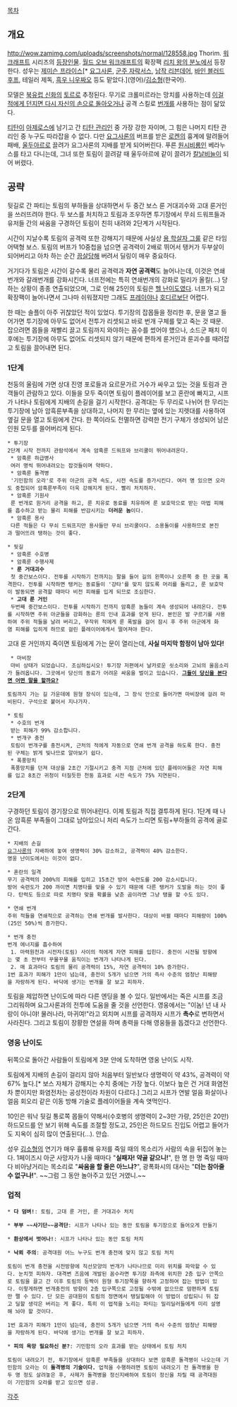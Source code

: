 [[목차]]

== 개요 ==
http://wow.zamimg.com/uploads/screenshots/normal/128558.jpg
Thorim. [[워크래프트]] 시리즈의 [[워크래프트/등장인물|등장인물]]. [[월드 오브 워크래프트]]의 확장팩 [[리치 왕의 분노]]에서 등장한다. 성우는 [http://www.imdb.com/name/nm0528936/ 제미슨 프라이스][* [[요그사론]], [[군주 자락서스]], [[남작 리븐데어]], [[바인 블러드후프]], 테일러 제독, [[판다리아 네 천신|흑우 니우짜오]] 등도 맡았다.](영어)/[[김소형]](한국어).

모델은 [[북유럽 신화]]의 [[토르]]로 추정된다. 무기로 크롤미르라는 망치를 사용하는데 [[묠니르|이걸 적에게 던지면 다시 자신의 손으로 돌아오거나]] 공격 스킬로 [[번개]]를 사용하는 점이 닮았다.

[[티탄(워크래프트)|티탄]]이 [[아제로스]]에 남기고 간 [[티탄 관리인]] 중 가장 강한 자이며, 그 힘은 나머지 티탄 관리인 중 누구도 따라잡을 수 없다. 다만 [[요그사론]]의 버프를 받은 [[로켄]]의 흉계에 말려들어 패배, [[울두아르]]로 끌려가 요그사론의 지배를 받게 되어버린다. 푸른 [[원시비룡]]인 베라누스를 타고 다니는데, 그녀 또한 토림이 끌려갈 때 울두아르에 같이 끌려가 [[칼날비늘]]이 되어 버렸다.

== 공략 ==
뒷길로 간 파티는 토림의 부하들을 상대하면서 두 중간 보스 룬 거대괴수와 고대 룬거인을 쓰러뜨려야 한다. 두 보스를 처치하고 토림과 조우하면 투기장에서 무쇠 드워프들과 유저들 간의 싸움을 구경하던 토림이 친히 내려와 2단계가 시작된다.

시간이 지날수록 토림의 공격력 또한 강해지기 때문에 사실상 [[용 학살자 그룰]] 같은 타임어택형 보스. 토림의 버프가 10중첩을 넘으면 공격력이 2배로 뛰어서 탱커가 두부살이 되어버리고 아차 하는 순간 [[끔살]]당해 버려서 딜링이 매우 중요하다.

거기다가 토림은 시간이 갈수록 물리 공격력과 '''자연 공격력'''도 늘어나는데, 이것은 연쇄번개와 갈래번개를 강화시킨다. 너프전에는 특히 연쇄번개의 강화로 밀리가 올킬(...) 당하는 상황이 종종 연출되었으며, 그로 인해 25인의 토림은 [[헬 난이도]]였다. 너프가 되고 확장팩이 늘어나면서 그나마 쉬워졌지만 그래도 [[프레이야(워크래프트)|프레이야]]나 [[호디르]]보단 어렵다.

한 때는 솔플이 아주 귀찮았던 적이 있었다. 투기장의 잡몹들을 정리한 후, 문을 열고 들어가면 투기장에 아무도 없어서 전투가 리셋되고 바로 번개 구체를 맞고 죽는 것 때문. 잡으려면 몹들을 재빨리 끌고 토림까지 와야하는 꼼수를 썼어야 헀으나, 소드군 패치 이후에는 투기장에 아무도 없어도 리셋되지 않기 때문에 편하게 룬거인과 룬괴수를 때려잡고 토림을 끌어내면 된다.

=== 1단계 ===
천둥의 울림에 가면 상대 진영 포로들과 요르문가르 거수가 싸우고 있는 것을 토림과 관객들이 관람하고 있다. 이들을 모두 죽이면 토림이 플레이어를 보고 혼란에 빠지고, 시프가 나타나 토림에게 지배의 손길을 걸기 시작한다. 공격대는 두 무리로 나뉘어 한 무리는 투기장에 남아 암흑룬부족을 상대하고, 나머지 한 무리는 옆에 있는 지렛대를 사용하여 옆길 문을 열고 토림에게 간다. 한 쪽이라도 전멸하면 강력한 전기 구체가 생성되어 남은 인원 모두를 쓸어버리게 된다.

 * 투기장
 2단계 시작 전까지 관람석에서 계속 암흑룬 드워프와 브리쿨이 뛰어내려온다.
  * 암흑룬 하급병사
  여러 명씩 뛰어내려오는 잡것들이며 약하다.
  * 암흑룬 돌격병
  '기민함의 오라'로 주위 아군의 공격 속도, 시전 속도를 증가시킨다. 여러 명 있으면 오라도 중첩되어 암흑룬부족이 더욱 강해지게 된다. 빨리 처치하자.
  * 암흑룬 기원사
  룬 번개로 원거리 공격을 하고, 룬 치유로 동료를 치유하며 룬 보호막으로 받는 마법 피해를 흡수하고 받는 물리 피해를 반감시키는 '''더러운 놈'''이다.
  * 암흑룬 용사
  다른 적들은 다 무쇠 드워프지만 용사들만 무쇠 브리쿨이다. 소용돌이를 사용하므로 본진과 떨어뜨려 탱하는 것이 좋다.

 * 뒷길
  * 암흑룬 수호병
  * 암흑룬 수행사제
  * '''룬 거대괴수'''
  첫 중간보스이다. 전투를 시작하기 전까지는 팔을 들어 길의 왼쪽이나 오른쪽 중 한 곳을 폭격한다. 전투를 시작하면 탱커는 동료들이 '강타'를 맞지 않도록 머리를 돌리고, 룬 보호막이 발동되면 공격할 때마다 비전 피해를 입게 되므로 조심한다.
  * '''고대 룬 거인'''
  두번째 중간보스이다. 전투를 시작하기 전까지 암흑룬 놈들이 계속 생성되어 내려온다. 전투를 시작하면 주위 아군들을 강화하는 룬의 인내 효과를 얻게 된다. 본인은 발 구르기를 사용하여 주위 적들을 날려 버리고, 무작위 적에게 룬 폭발을 걸어 잠시 후 주위 아군에게 화염 피해를 입히게 하므로 걸린 플레이어에게서 떨어져야 한다.

고대 룬 거인까지 죽이면 토림에게 가는 문이 열리는데, '''사실 마지막 함정이 남아 있다!'''

  * 마비장
  마비 상태가 되었습니다. 조심하십시오! 투기장 저편에서 날카로운 쇳소리와 고뇌의 울음소리가 들려옵니다. 그곳에서 당신의 동료가 어려운 싸움을 벌이고 있습니다. '''[[공대 내부의 적|그들이 당신을 본다면 어떤 말을 할까요?]]'''

 토림까지 가는 길 가운데에 원형 장식이 있는데, 그 장식 안으로 들어가면 마비장에 걸려 마비된다. 구석으로 붙어서 지나가자.

 * 토림
  * 수호의 번개
  받는 피해가 99% 감소합니다.
  * 번개구 충전
  토림이 번개구를 충전시켜, 근처의 적에게 자동으로 연쇄 번개 공격을 하도록 한다. 충전된 구체는 밝게 빛나므로 알아보기 쉽다.
  * 폭풍망치
  폭풍망치를 던져 대상을 2초간 기절시키고 충격 지점 근처에 있던 플레이어들은 자연 피해를 입고 8초간 귀청이 터질듯한 천둥 효과로 시전 속도가 75% 지연된다.

=== 2단계 ===
구경하던 토림이 경기장으로 뛰어내린다. 이제 토림과 직접 결투하게 된다. 1단계 때 나온 암흑룬 부족들이 그대로 남아있으니 처리 속도가 느리면 토림+부하들의 공격에 골로 간다.

 * 지배의 손길
 [[요그사론]]의 지배하에 놓여 생명력이 30% 감소하고, 공격력이 40% 감소한다.
 영웅 난이도에서는 이것이 없다.

 * 혼란의 일격
 무기 공격력의 200%의 피해를 입히고 15초간 방어 숙련도를 200 감소시킵니다.
 방어 숙련도가 200 까이면 치명타를 맞을 수 있기 때문에 다른 탱커가 도발을 하는 것이 좋다. 탄력도 등으로 따로 치명타 맞을 확률을 낮춘 곰이라면 그냥 탱을 할 수도 있다.

 * 연쇄 번개
 주위 적들을 연쇄적으로 공격하는 연쇄 번개를 발사한다. 대상이 바뀔 때마다 피해량이 100%(25인 50%)씩 증가한다.

 * 번개 충전
 번개 에너지를 흡수하여
  1. 마력원천과 시전자(토림) 사이의 적에게 자연 피해를 입힌다. 충전이 시전될 방향에는 몇 초 전부터 꾸물꾸물 움직이는 번개가 나타나게 된다.
  2. 매 효과마다 토림의 물리 공격력이 15%, 자연 공격력이 10% 증가한다.
 1번 효과가 피해가 1만이 넘는데, 충전이 5개가 넘으면 거의 즉사 수준의 엄청난 피해량을 자랑하게 된다. 바닥에 생기는 번개를 잘 보고 피하자.

토림을 제압하면 난이도에 따라 다른 엔딩을 볼 수 있다. 일반에서는 죽은 시프를 조금 그리워하며 요그사론과의 전투에 도움을 줄 것을 선언한다. 영웅에서는 "이놈! 넌 내 사랑이 아니야! 물러나라, 마귀여!"라고 외치며 시프를 공격하자 시프가 '''촉수'''로 변하면서 사라진다. 그리고 토림이 장황한 연설을 하며 총력을 다해 영웅들을 돕겠다고 선언한다.

=== 영웅 난이도 ===
뒤쪽으로 돌아간 사람들이 토림에게 3분 안에 도착하면 영웅 난이도 시작.

토림에게 지배의 손길이 걸리지 않아 처음부터 일반보다 생명력이 약 43%, 공격력이 약 67% 높다.[* 보스 자체가 강해지는 수치 중에는 가장 높다. 이보다 높은 건 거대 화염전차 뿐이지만 화염전차는 공성전이라 차원이 다르다.] 그리고 시프가 연발 얼음 화살이나 얼음 회오리 같은 이동 방해 기술로 플레이어들을 계속 엿먹인다.

10인은 워낙 뒷길 통로쪽 몹들이 약해서(수호병의 생명력이 2~3만 가량, 25인은 20만) 하드모드를 안 보기 위해 속도를 조절할 정도고, 25인은 하드모드 진입도 어렵고 들어가도 지옥이 심히 많이 연출된다(...). 안습.

성우 [[김소형]]의 연기가 매우 휼륭해 유저를 죽일 때의 목소리가 사람의 속을 뒤집어 놓는다. 1페이즈시 아군 사망자가 나올 때마다 "'''실패자! 약골 같으니!'''", 한 명 한 명 죽일 때마다 비아냥거리는 목소리로 "'''싸움을 할 줄은 아느냐?'''", 광폭화시의 대사는 "'''더는 참아줄 수 없구나!'''". ~~그럼 그 동안 놀아주고 있던 거였니.~~

=== 업적 ===
 * '''다 덤벼!''': 토림, 고대 룬 거인, 룬 거대괴수 처치

 * '''부부 ~~사기단~~공격단''': 시프가 나타나 있는 동안 토림을 투기장으로 들어오게 만들기

 * '''환상에서 벗어나!''': 시프가 나타나 있는 동안 토림 처치

 * '''낙뢰 주의''': 공격대원 어느 누구도 번개 충전에 맞지 않고 토림 처치

 토림이 번개 충전을 시전방향에 직선모양의 번개가 나타나므로 미리 위치를 파악할 수 있다. 눈치껏 피하자. 대격변 즈음에 개발된 꼼수라면 투기장 좌측에 위치한 2층 입구 안쪽으로 토림을 끌고 간 이후 토림의 등짝이 원형 투기장쪽을 향하게 고정하여 잡는 방법이 있다. 이렇게하면 번개충전의 방향이 2층 입구쪽으로 고정될 수밖에 없으므로 맘편하게 토림만 팰 수 있다. 단 모든 공대원이 토림의 정면에서 탱딜힐해야 이 방법이 성립되니 뒤 잡고 딜할 생각은 버리는 게 좋다. 특히 이 업적을 노리는 파티는 밀리딜러들에게 미리 설명해 놔야 할 것이다.

 1번 효과가 피해가 1만이 넘는데, 충전이 5개가 넘으면 거의 즉사 수준의 엄청난 피해량을 자랑하게 된다. 바닥에 생기는 번개를 잘 보고 피하자.

 * '''피의 욕망 필요하신 분?''': 기민함의 오라 효과를 받는 상태에서 토림 처치

 토림이 내려오기 전, 투기장에서 암흑룬 부족들을 상대하다 보면 암흑룬 돌격병이 나오는데 기민함의 오라는 이 '''돌격병의 기술이다.''' 업적을 수행하려면 토림이 내려오기 전 돌격병을 한두 명 정도 살려놓은 후, 사제가 돌격병을 정신지배하여 토림이 정신을 차릴 때 공격대원이 기민함의 오라를 받고 있으면 성공.

[[각주]]
